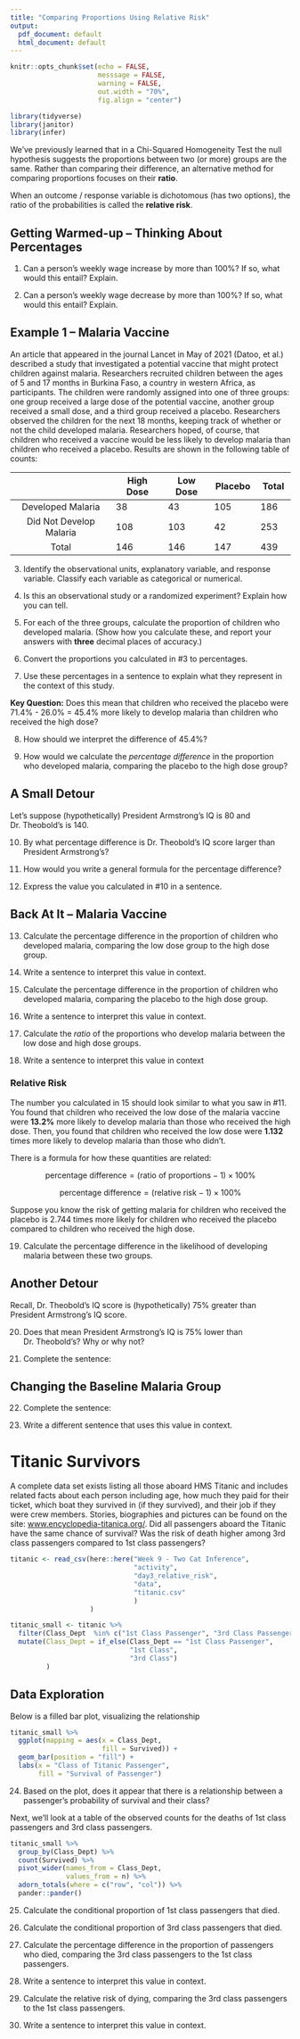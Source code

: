 ```yaml
---
title: "Comparing Proportions Using Relative Risk"
output:
  pdf_document: default
  html_document: default
---
```


```r
knitr::opts_chunk$set(echo = FALSE,
                      messsage = FALSE, 
                      warning = FALSE, 
                      out.width = "70%", 
                      fig.align = "center")

library(tidyverse)
library(janitor)
library(infer)
```


We've previously learned that in a Chi-Squared Homogeneity Test the null
hypothesis suggests the proportions between two (or more) groups are the same. 
Rather than comparing their difference, an alternative method for comparing
proportions focuses on their **ratio**. 

When an outcome / response variable is dichotomous (has two options), the ratio
of the probabilities is called the **relative risk**. 


## Getting Warmed-up -- Thinking About Percentages

1. Can a person’s weekly wage increase by more than 100%? If so, what would this
entail?  Explain.

\vspace{0.5in}

2. Can a person’s weekly wage decrease by more than 100%? If so, what would this
entail?  Explain.

\vspace{0.5in}

## Example 1 -- Malaria Vaccine

An article that appeared in the journal Lancet in May of 2021 (Datoo, et al.) 
described a study that investigated a potential vaccine that might protect
children against malaria. Researchers recruited children between the ages of 5 
and 17 months in Burkina Faso, a country in western Africa, as participants. The children were randomly assigned into one of three groups: one group received a
large dose of the potential vaccine, another group received a small dose, and a
third group received a placebo.  Researchers observed the children for the next
18 months, keeping track of whether or not the child developed malaria.
Researchers hoped, of course, that children who received a vaccine would be less
likely to develop malaria than children who received a placebo.  Results are
shown in the following table of counts:

|                         |   High Dose |   Low Dose |   Placebo  |   Total |
|:-----------------------:|-------------|------------|------------|---------|
| Developed Malaria       | 38          | 43         | 105        | 186     |
| Did Not Develop Malaria | 108         | 103        | 42         | 253     |
| Total                   | 146         | 146        | 147        | 439     |

\vspace{0.25cm}

3. Identify the observational units, explanatory variable, and
response variable.  Classify each variable as categorical or numerical.

\vspace{0.5in}

4. Is this an observational study or a randomized experiment?  Explain how you
can tell.

\vspace{0.5in}

5. For each of the three groups, calculate the proportion of children who
developed malaria.  (Show how you calculate these, and report your answers with
**three** decimal places of accuracy.)

\vspace{0.5in}

6. Convert the proportions you calculated in #3 to percentages.

\vspace{0.25in}

7. Use these percentages in a sentence to explain what they represent in the 
context of this study. 

\vspace{1in}

__Key Question:__ Does this mean that children who received the placebo were 
71.4% - 26.0% = 45.4% more likely to develop malaria than children who received
the high dose?

\vspace{0.5in}

8. How should we interpret the difference of 45.4%?

\vspace{0.5in}

9. How would we calculate the *percentage difference* in the proportion who 
developed malaria, comparing the placebo to the high dose group?

\newpage

## A Small Detour

Let's suppose (hypothetically) President Armstrong's IQ is 80 and Dr. Theobold's
is 140. 

10. By what percentage difference is Dr. Theobold's IQ score larger than
President Armstrong's? 

\vspace{0.5in}

11. How would you write a general formula for the percentage difference?

\vspace{0.5in}

12. Express the value you calculated in #10 in a sentence. 

\vspace{0.5in}

## Back At It -- Malaria Vaccine

13. Calculate the percentage difference in the proportion of children who 
developed malaria, comparing the low dose group to the high dose group. 

\vspace{0.5in}

14. Write a sentence to interpret this value in context. 

\vspace{0.5in}

15. Calculate the percentage difference in the proportion of children who 
developed malaria, comparing the placebo to the high dose group. 

\vspace{0.5in}

16. Write a sentence to interpret this value in context. 

\newpage

17. Calculate the *ratio* of the proportions who develop malaria between the 
low dose and high dose groups. 

\vspace{0.5in}

18. Write a sentence to interpret this value in context

\vspace{1in}

### Relative Risk

The number you calculated in 15 should look similar to what you saw in #11. 
You found that children who received the low dose of the malaria vaccine were 
**13.2%** more likely to develop malaria than those who received the high dose. 
Then, you found that children who received the low dose were **1.132** times
more likely to develop malaria than those who didn't. 

There is a formula for how these quantities are related:

$$
\text{percentage difference} = (\text{ratio of proportions} - 1) \times 100\%
$$

$$
\text{percentage difference} = (\text{relative risk} - 1) \times 100\%
$$
\vspace{0.25in}

Suppose you know the risk of getting malaria for children who 
received the placebo is 2.744 times more likely for children who received
the placebo compared to children who received the high dose. 

19. Calculate the percentage difference in the likelihood of developing malaria
between these two groups. 

\newpage

## Another Detour

Recall, Dr. Theobold's IQ score is (hypothetically) 75% greater than President
Armstrong's IQ score. 

20. Does that mean President Armstrong's IQ is 75% lower than Dr. Theobold's?
Why or why not?

\vspace{0.5in}

21. Complete the sentence:

\begin{center}
President Armstrong's IQ is \underline{\hspace{1in}} \% lower than Dr. 
Theobold's.
\end{center}

\vspace{0.5in}

## Changing the Baseline Malaria Group

22. Complete the sentence:

\begin{center}
The percentage who developed malaria among those who received the high dose is 
\underline{\hspace{1in}} \% smaller than the percentage who developed malaria
who received the placebo.
\end{center}

\vspace{1in}

23. Write a different sentence that uses this value in context. 

\newpage

# Titanic Survivors

A complete data set exists listing all those aboard HMS Titanic and includes
related facts about each person including age, how much they paid for their
ticket, which boat they survived in (if they survived), and their job if they
were crew members. Stories, biographies and pictures can be found on the site: [www.encyclopedia-titanica.org/](www.encyclopedia-titanica.org/). Did all
passengers aboard the Titanic have the same chance of survival?  Was the risk of
death higher among 3rd class passengers compared to 1st class passengers?


```r
titanic <- read_csv(here::here("Week 9 - Two Cat Inference", 
                               "activity", 
                               "day3_relative_risk", 
                               "data", 
                               "titanic.csv"
                               )
                    )

titanic_small <- titanic %>% 
  filter(Class_Dept  %in% c("1st Class Passenger", "3rd Class Passenger")) %>% 
  mutate(Class_Dept = if_else(Class_Dept == "1st Class Passenger", 
                              "1st Class", 
                              "3rd Class")
         )
```

## Data Exploration

Below is a filled bar plot, visualizing the relationship 

```r
titanic_small %>% 
  ggplot(mapping = aes(x = Class_Dept, 
                       fill = Survived)) +
  geom_bar(position = "fill") +
  labs(x = "Class of Titanic Passenger", 
       fill = "Survival of Passenger")

```

24. Based on the plot, does it appear that there is a relationship between a 
passenger's probability of survival and their class?

\vspace{0.5in}

Next, we'll look at a table of the observed counts for the deaths of 1st class
passengers and 3rd class passengers. 

```r
titanic_small %>%
  group_by(Class_Dept) %>%
  count(Survived) %>% 
  pivot_wider(names_from = Class_Dept, 
              values_from = n) %>% 
  adorn_totals(where = c("row", "col")) %>% 
  pander::pander()
```

25. Calculate the conditional proportion of 1st class passengers that died.

\newpage

26. Calculate the conditional proportion of 3rd class passengers that died.

\vspace{0.5in}

27. Calculate the percentage difference in the proportion of passengers who died, 
comparing the 3rd class passengers to the 1st class passengers. 

\vspace{0.8in}

28. Write a sentence to interpret this value in context. 

\vspace{0.8in}

29. Calculate the relative risk of dying, comparing the 3rd class passengers to
the 1st class passengers. 

\vspace{0.8in}

30. Write a sentence to interpret this value in context. 

\vspace{0.8in}


